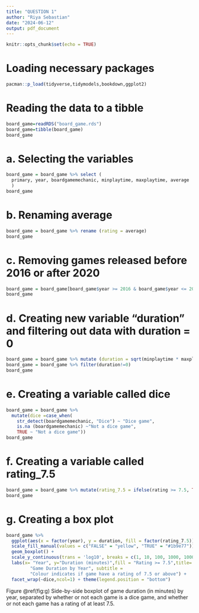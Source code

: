 ```yaml
---
title: "QUESTION 1"
author: "Riya Sebastian"
date: "2024-06-12"
output: pdf_document
---
```


```r
knitr::opts_chunk$set(echo = TRUE)
```

# Loading necessary packages
```r
pacman::p_load(tidyverse,tidymodels,bookdown,ggplot2)
```

# Reading the data to a tibble
```r
board_game=readRDS("board_game.rds")
board_game=tibble(board_game)
board_game
```

# a. Selecting the variables
```r
board_game = board_game %>% select (
  primary, year, boardgamemechanic, minplaytime, maxplaytime, average
  )
board_game 
```

# b. Renaming average 
```r
board_game = board_game %>% rename (rating = average)
board_game
```

# c. Removing games released before 2016 or after 2020
```r
board_game = board_game[board_game$year >= 2016 & board_game$year <= 2020, ]
board_game
```


# d. Creating new variable "duration" and filtering out data with duration = 0
```r
board_game = board_game %>% mutate (duration = sqrt(minplaytime * maxplaytime))
board_game = board_game %>% filter(duration!=0)
board_game
```

# e. Creating a variable called dice
```r
board_game = board_game %>%
  mutate(dice =case_when(
    str_detect(boardgamemechanic, "Dice") ~ "Dice game",
    is.na (boardgamemechanic) ~"Not a dice game",
    TRUE ~ "Not a dice game"))
board_game
```

# f. Creating a variable called rating_7.5
```r
board_game = board_game %>% mutate(rating_7.5 = ifelse(rating >= 7.5, TRUE, FALSE))
board_game
```

# g. Creating a box plot
```r
board_game %>% 
  ggplot(aes(x = factor(year), y = duration, fill = factor(rating_7.5))) + 
  scale_fill_manual(values = c("FALSE" = "yellow", "TRUE" = "#1b9e77")) + 
  geom_boxplot() +
  scale_y_continuous(trans = 'log10', breaks = c(1, 10, 100, 1000, 10000))  +
  labs(x= "Year", y="Duration (minutes)",fill = "Rating >= 7.5",title=
         "Game Duration by Year", subtitle = 
         "Colour indicates if game have a rating of 7.5 or above") + 
  facet_wrap(~dice,ncol=1) + theme(legend.position = "bottom")

```
Figure \@ref(fig:g) Side-by-side boxplot of game duration (in minutes) by year, separated by whether or not each game is a dice game, and whether or not each game has a rating of at least 7.5.


